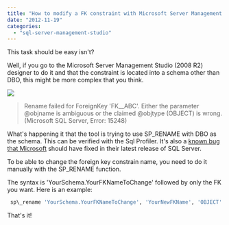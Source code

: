 ```yaml
---
title: "How to modify a FK constraint with Microsoft Server Management Studio 2008 R2"
date: "2012-11-19"
categories: 
  - "sql-server-management-studio"
---
```


This task should be easy isn't?

Well, if you go to the Microsoft Server Management Studio (2008 R2) designer to do it and that the constraint is located into a schema other than DBO, this might be more complex that you think.

![](images/fkerror-400x172.png)

> Rename failed for ForeignKey 'FK\_\_ABC'. Either the parameter @objname is ambiguous or the claimed @objtype (OBJECT) is wrong. (Microsoft SQL Server, Error: 15248)

What's happening it that the tool is trying to use SP\_RENAME with DBO as the schema. This can be verified with the Sql Profiler. It's also a [known bug that Microsoft](http://connect.microsoft.com/SQLServer/feedback/details/462046/cannot-rename-a-default-constraint-for-a-table-in-a-schema-which-is-not-dbo) should have fixed in their latest release of SQL Server.

To be able to change the foreign key constrain name, you need to do it manually with the SP\_RENAME function.

The syntax is 'YourSchema.YourFKNameToChange' followed by only the FK you want. Here is an example:


```sql
 sp\_rename 'YourSchema.YourFKNameToChange', 'YourNewFKName', 'OBJECT' 
```


That's it!
